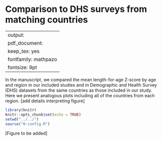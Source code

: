 # Comparison to DHS surveys from matching countries {#DHS}

---
output:
  pdf_document:
    keep_tex: yes
fontfamily: mathpazo
fontsize: 9pt
---

\raggedright

In the manuscript, we compared the mean length-for-age Z-score by age and region in our included studies and in Demographic and Health Survey (DHS) datasets from the same countries as those included in our study. Here we present analogous plots including all of the countries from each region. [add details interpreting figure]

```r
library(knitr)
knitr::opts_chunk$set(echo = TRUE)
setwd("../../")
source("0-config.R")
```

[Figure to be added]

<!-- ##################################################################################### -->
<!-- ## Mean length-for-age Z-score by age -->

<!-- ### All eligible cohorts -->
<!-- ```{r mean, echo = FALSE} -->
<!-- #include_graphics(paste0(here::here(), "/figures/stunting/fig-laz-2-mean-overall_region--allage-primary.png")) -->
<!-- include_graphics("figure-copies/fig-laz-2-mean-overall_region--allage-primary.png") -->
<!-- ``` -->

